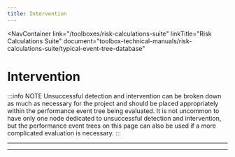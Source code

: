 ```yaml
---
title: Intervention
---
```



<NavContainer
  link="/toolboxes/risk-calculations-suite"
  linkTitle="Risk Calculations Suite"
  document="toolbox-technical-manuals/risk-calculations-suite/typical-event-tree-database"
></NavContainer>

# Intervention

:::info NOTE
Unsuccessful detection and intervention can be broken down as much as necessary for the project and should be placed appropriately
within the performance event tree being evaluated. It is not uncommon to have only one node dedicated to unsuccessful detection and
intervention, but the performance event trees on this page can also be used if a more complicated evaluation is necessary.
:::

<FigureNoRef 
    src="/figures/toolbox-technical-manuals/risk-calculations-suite/typical-event-tree-database/v1.3/Intervention-1.png" 
    alt="Intervention event tree" />

---

<FigureNoRef 
    src="/figures/toolbox-technical-manuals/risk-calculations-suite/typical-event-tree-database/v1.3/Intervention-2.png" 
    alt="Intervention event tree" />

---
